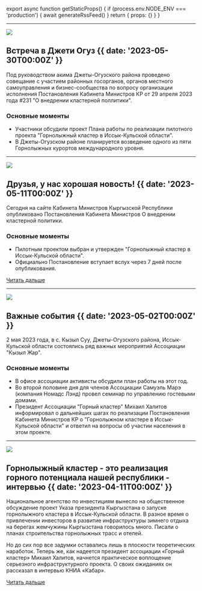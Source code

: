 
export async function getStaticProps() {
  if (process.env.NODE_ENV === 'production') {
    await generateRssFeed()
  }
  return { props: {} }
}

---

![](@/images/jeti-oguz.webp)

## Встреча в Джети Огуз {{ date: '2023-05-30T00:00Z' }}

Под руководством акима Джеты-Огузского района проведено совещание с участием районных госорганов, органов местного самоуправления и бизнес-сообщества по вопросу организации исполнения Постановления Кабинета Министров КР от 29 апреля 2023 года #231 "О внедрении кластерной поллитики".

### <SparkleIcon /> Основные моменты

- Участники обсудили проект Плана работы по реализации пилотного проекта "Горнолыжный кластер в Иссык-Кульской области".
- В Джеты-Огузском районе планируется возведение одного из пяти Горнолыжных курортов международного уровня.

---

![](@/images/bakhtiyar-ibragimov.webp)

## Друзья, у нас хорошая новость!  {{ date: '2023-05-11T00:00Z' }}

Сегодня на сайте Кабинета Министров Кыргызской Республики опубликовано Постановления Кабинета Министров О внедрении кластерной политики.

### <SparkleIcon /> Основные моменты

- Пилотным проектом выбран и утвержден "Горнолыжный кластер в Иссык-Кульской области".
- Официально Постановление вступает вслух через 7 дней после опубликования.

[Читать дальше](https://www.gov.kg/ru/npa/s/4432)

---

![](@/images/kyzyl-zhar.webp)

## Важные события {{ date: '2023-05-02T00:00Z' }}

2 мая 2023 года, в с. Кызыл Суу, Джеты-Огузского района, Иссык-Кульской области  состоялись ряд важных мероприятий Ассоциации "Кызыл Жар".
### <SparkleIcon /> Основные моменты

- В офисе ассоциации активисты обсудили план работы на этот год.
- Во второй половине дня для членов Ассоциации Самуэль Марэ (компания Номадс Лэнд) провел семинар по управлению гостевыми домами.
- Президент Ассоциации "Горный кластер" Михаил Халитов информировал о дальнейших шагах по реализации Постановления Кабинета Министров КР о  "Горнолыжном кластере в Иссык-Кульской области" и ответил на вопросы об участии населения в этом проекте.

---

![](@/images/interview.webp)

## Горнолыжный кластер - это реализация горного потенциала нашей республики - интервью {{  date: '2023-04-11T00:00Z' }}

Национальное агентство по инвестициям вынесло на общественное обсуждение проект Указа президента Кыргызстана о запуске горнолыжного кластера в Иссык-Кульской области. В разное время о привлечении инвесторов в развитие инфраструктуры зимнего отдыха на берегах жемчужины Кыргызстана говорилось много. Писали о планах строительства горнолыжных трасс и отелей.

Но до сих пор все задумки оставались лишь в плоскости теоретических наработок. Теперь же, как надеется президент ассоциации «Горный кластер» Михаил Халитов, начнется практическое воплощение серьезного инфраструктурного проекта. О своих ожиданиях он рассказал в интервью КНИА «Кабар».

[Читать дальше](https://kabar.kg/news/gornolyzhnyi-klaster-eto-realizatciia-gornogo-potentciala-nashei-respubliki-interv-iu/)
